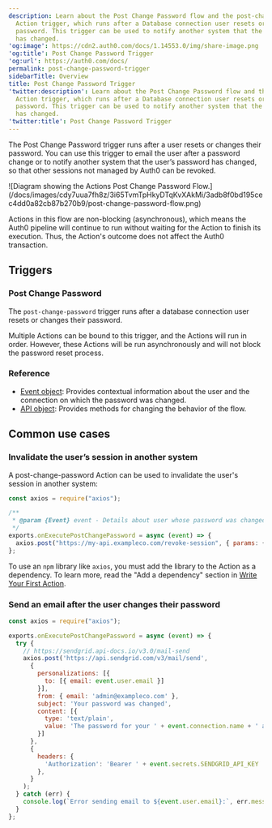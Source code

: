 ```yaml
---
description: Learn about the Post Change Password flow and the post-change-password
  Action trigger, which runs after a Database connection user resets or changes their
  password. This trigger can be used to notify another system that the user’s password
  has changed.
'og:image': https://cdn2.auth0.com/docs/1.14553.0/img/share-image.png
'og:title': Post Change Password Trigger
'og:url': https://auth0.com/docs/
permalink: post-change-password-trigger
sidebarTitle: Overview
title: Post Change Password Trigger
'twitter:description': Learn about the Post Change Password flow and the post-change-password
  Action trigger, which runs after a Database connection user resets or changes their
  password. This trigger can be used to notify another system that the user’s password
  has changed.
'twitter:title': Post Change Password Trigger
---
```

The Post Change Password trigger runs after a user resets or changes their password. You can use this trigger to email the user after a password change or to notify another system that the user’s password has changed, so that other sessions not managed by Auth0 can be revoked.

<Frame>![Diagram showing the Actions Post Change Password Flow.](/docs/images/cdy7uua7fh8z/3i65TvmTpHkyDTqKvXAkMi/3adb8f0bd195cec4dd0a82cb87b270b9/post-change-password-flow.png)</Frame>

Actions in this flow are non-blocking (asynchronous), which means the Auth0 pipeline will continue to run without waiting for the Action to finish its execution. Thus, the Action's outcome does not affect the Auth0 transaction.

## Triggers

### Post Change Password

The `post-change-password` trigger runs after a database connection user resets or changes their password.

Multiple Actions can be bound to this trigger, and the Actions will run in order. However, these Actions will be run asynchronously and will not block the password reset process.

### Reference

* [Event object](/docs/customize/actions/explore-triggers/password-reset-triggers/post-change-password-trigger/post-change-password-event-object): Provides contextual information about the user and the connection on which the password was changed.
* [API object](/docs/customize/actions/explore-triggers/password-reset-triggers/post-change-password-trigger/post-change-password-api-object): Provides methods for changing the behavior of the flow.

## Common use cases

### Invalidate the user’s session in another system

A post-change-password Action can be used to invalidate the user's session in another system:

```javascript lines
const axios = require("axios");

/**
 * @param {Event} event - Details about user whose password was changed.
 */
exports.onExecutePostChangePassword = async (event) => {
  axios.post("https://my-api.exampleco.com/revoke-session", { params: { email: event.user.email }});
};
```






<Callout icon="file-lines" color="#0EA5E9" iconType="regular">

To use an `npm` library like `axios`, you must add the library to the Action as a dependency. To learn more, read the "Add a dependency" section in [Write Your First Action](/docs/customize/actions/write-your-first-action).

</Callout>

### Send an email after the user changes their password

```javascript lines expandable
const axios = require("axios");

exports.onExecutePostChangePassword = async (event) => {
  try {
    // https://sendgrid.api-docs.io/v3.0/mail-send
    axios.post('https://api.sendgrid.com/v3/mail/send',
      {
        personalizations: [{
          to: [{ email: event.user.email }]
        }],
        from: { email: 'admin@exampleco.com' },
        subject: 'Your password was changed',
        content: [{
          type: 'text/plain',
          value: 'The password for your ' + event.connection.name + ' account ' + event.user.email + ' was recently changed.'
        }]
      },
      {
        headers: {
          'Authorization': 'Bearer ' + event.secrets.SENDGRID_API_KEY
        },
      }
    );
  } catch (err) {
    console.log(`Error sending email to ${event.user.email}:`, err.message)
  }
};
```



